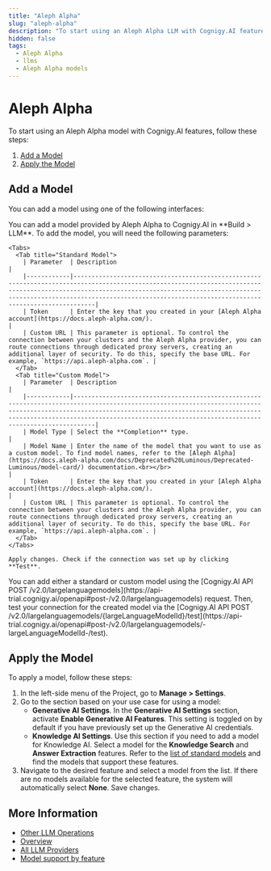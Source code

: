 ```yaml
---
title: "Aleph Alpha"
slug: "aleph-alpha"
description: "To start using an Aleph Alpha LLM with Cognigy.AI features, add the LLM and apply it to the corresponding use case."
hidden: false
tags:
  - Aleph Alpha
  - llms
  - Aleph Alpha models
---
```


# Aleph Alpha

To start using an Aleph Alpha model with Cognigy.AI features, follow these steps:

1. [Add a Model](#add-a-model)
2. [Apply the Model](#apply-the-model)

## Add a Model

You can add a model using one of the following interfaces:

<Tabs>
  <Tab title="GUI">
    You can add a model provided by Aleph Alpha to Cognigy.AI in **Build > LLM**. To add the model, you will need the following parameters:
    
    <Tabs>
      <Tab title="Standard Model">
        | Parameter  | Description                                                                                                                                                                                                                                                                                  |
        |------------|----------------------------------------------------------------------------------------------------------------------------------------------------------------------------------------------------------------------------------------------------------------------------------------------|
        | Token      | Enter the key that you created in your [Aleph Alpha account](https://docs.aleph-alpha.com/).                                                                                                                                                                                                   |
        | Custom URL | This parameter is optional. To control the connection between your clusters and the Aleph Alpha provider, you can route connections through dedicated proxy servers, creating an additional layer of security. To do this, specify the base URL. For example, `https://api.aleph-alpha.com`. |
      </Tab>
      <Tab title="Custom Model">
        | Parameter  | Description                                                                                                                                                                                                                                                                                  |
        |------------|----------------------------------------------------------------------------------------------------------------------------------------------------------------------------------------------------------------------------------------------------------------------------------------------|
        | Model Type | Select the **Completion** type.                                                                                                                                                                                                                                                              |
        | Model Name | Enter the name of the model that you want to use as a custom model. To find model names, refer to the [Aleph Alpha](https://docs.aleph-alpha.com/docs/Deprecated%20Luminous/Deprecated-Luminous/model-card/) documentation.<br></br>                                                                     |
        | Token      | Enter the key that you created in your [Aleph Alpha account](https://docs.aleph-alpha.com/).                                                                                                                                                                                                   |
        | Custom URL | This parameter is optional. To control the connection between your clusters and the Aleph Alpha provider, you can route connections through dedicated proxy servers, creating an additional layer of security. To do this, specify the base URL. For example, `https://api.aleph-alpha.com`. |
      </Tab>
    </Tabs>

    Apply changes. Check if the connection was set up by clicking **Test**.
  </Tab>
  <Tab title="API">
    You can add either a standard or custom model using the [Cognigy.AI API POST /v2.0/largelanguagemodels](https://api-trial.cognigy.ai/openapi#post-/v2.0/largelanguagemodels) request.
    Then, test your connection for the created model via the [Cognigy.AI API POST /v2.0/largelanguagemodels/{largeLanguageModelId}/test](https://api-trial.cognigy.ai/openapi#post-/v2.0/largelanguagemodels/-largeLanguageModelId-/test).
  </Tab>
</Tabs>

## Apply the Model

To apply a model, follow these steps:

1. In the left-side menu of the Project, go to **Manage > Settings**. 
2. Go to the section based on your use case for using a model:
    - **Generative AI Settings**. In the **Generative AI Settings** section, activate **Enable Generative AI Features**. This setting is toggled on by default if you have previously set up the Generative AI credentials.
    - **Knowledge AI Settings**. Use this section if you need to add a model for Knowledge AI. Select a model for the **Knowledge Search** and **Answer Extraction** features. Refer to the [list of standard models](https://docs.cognigy.com/ai/empower/llms/model-support-by-feature/) and find the models that support these features. 
3. Navigate to the desired feature and select a model from the list. If there are no models available for the selected feature, the system will automatically select **None**. Save changes.

## More Information

- [Other LLM Operations](../other-operations.md)
- [Overview](../overview.md)
- [All LLM Providers](all-providers.md)
- [Model support by feature](../model-support-by-feature.md)